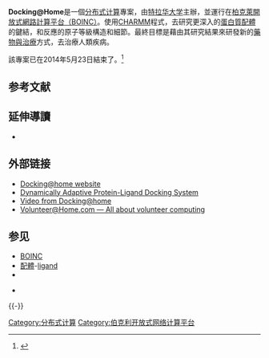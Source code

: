 {{Infobox software
|screenshot             =
|caption                = 
|author                 = 
|developer              = [[特拉华大学|特拉华大学]]
|released               = 
|latest release version = 
|latest preview version = 
|operating system       = 
|platform               = [[跨平台|跨平台]]
|language               = [[英语|英语]]
|genre                  = [[分布式计算|分布式计算]]
|license                = [[GNU宽通用公共许可证|LGPL (BOINC的一部分)]] 
|website                = [http://docking.cis.udel.edu/ docking.cis.udel.edu]
}}

'''Docking@Home'''是一個[[分布式计算|分布式计算]]專案，由[[特拉华大学|特拉华大学]]主辦，並運行在[[BOINC|柏克萊開放式網路計算平台（BOINC）]]。使用[[CHARMM|CHARMM]]程式，去研究更深入的[[蛋白質|蛋白質]][[配體_(生物化學)|配體]]的鍵結，和反應的原子等級構造和細節。最終目標是藉由其研究結果來研發新的[[藥物治療|藥物與治療]]方式，去治療人類疾病。

該專案已在2014年5月23日結束了。<ref>{{cite web|url=http://docking.cis.udel.edu/about/project/news.php#285|title=Docking@Home is Retiring|deadurl=yes|archiveurl=https://web.archive.org/web/20141017051439/http://docking.cis.udel.edu/about/project/news.php#285|archivedate=2014-10-17|accessdate=2014-11-22}}</ref>

==参考文献==
{{Reflist}}

==延伸導讀==
*{{cite web
  |title = Computer Idle? Now You Can Donate Its Time to Find a Cure for Major Diseases
  |publisher = Newswise
  |date = June 16, 2009
  |url = http://www.newswise.com/articles/view/553414/
  |accessdate = 2009-07-27
  |archive-date = 2009-07-09
  |archive-url = https://web.archive.org/web/20090709090545/http://www.newswise.com/articles/view/553414
  |dead-url = no
  }}

==外部链接==
*[http://docking.cis.udel.edu/ Docking@home website]{{Wayback|url=http://docking.cis.udel.edu/ |date=20100408111652 }}
*[http://gcl.cis.udel.edu/projects/daplds/ Dynamically Adaptive Protein-Ligand Docking System]{{Wayback|url=http://gcl.cis.udel.edu/projects/daplds/ |date=20100326180115 }}
*[http://www.youtube.com/watch?v=0bcgPAV0R7s Video from Docking@home]{{Wayback|url=http://www.youtube.com/watch?v=0bcgPAV0R7s |date=20160418061903 }}
*[https://web.archive.org/web/20090811022632/http://www.volunteerathome.com/ Volunteer@Home.com — All about volunteer computing]

==参见==
*[[BOINC|BOINC]]
*[[配體_(生物化學)|配體]]-[[配體_(生物化學)|ligand]]
*{{link-en|docking|Docking (molecular)}}
<!--*[[List_of_distributed_computing_projects|List of distributed computing projects]]-->
*{{link-en|分布式计算项目列表|List of distributed computing projects}}

{{-}}
{{BOINC topics}}

[[Category:分布式计算|Category:分布式计算]]
[[Category:伯克利开放式网络计算平台|Category:伯克利开放式网络计算平台]]